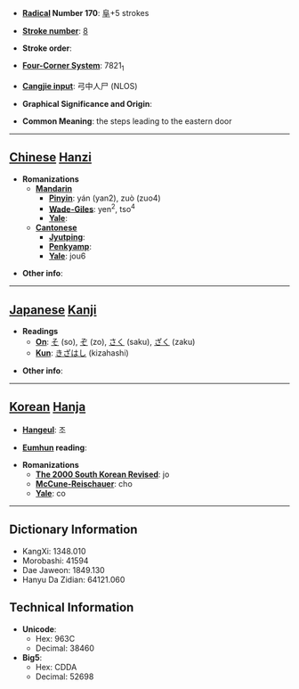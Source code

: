 * '''[[Wiktionary:Chinese radical index| Radical]] Number 170''': [[Wiktionary:Chinese radical index 阜|阜]]+5 strokes

* '''[[Wiktionary:Chinese total strokes index|Stroke number]]''': [[Wiktionary:Chinese total strokes index 8|8]]

* '''Stroke order''': 

* '''[[Wiktionary:Chinese four corner index|Four-Corner System]]''': 7821<sub>1</sub>

* '''[[Wiktionary:Chinese Cangjie index|Cangjie input]]''': 弓中人尸 (NLOS)

* '''Graphical Significance and Origin''': 

* '''Common Meaning''': the steps leading to the eastern door

----

== [[Chinese]] [[Hanzi]] ==

* '''Romanizations'''
** '''[[Mandarin]]'''
*** '''[[Pinyin]]''': yán (yan2), zuò (zuo4)
*** '''[[Wade-Giles]]''': yen<sup>2</sup>, tso<sup>4</sup>
*** '''[[Yale]]''': 
** '''[[Cantonese]]'''
*** '''[[Jyutping]]''':
*** '''[[Penkyamp]]''': 
*** '''[[Yale]]''': jou6

* '''Other info''': 

----

== [[Japanese]] [[Kanji]] ==

* '''Readings'''
** '''[[On]]''': [[そ]] (so), [[ぞ]] (zo), [[さく]] (saku), [[ざく]] (zaku)
** '''[[Kun]]''': [[きざはし]] (kizahashi)

* '''Other info''':  

----

== [[Korean]] [[Hanja]] ==

* '''[[Hangeul]]''': 조

* '''[[Eumhun]] reading''': 

* '''Romanizations'''
** '''[[The 2000 South Korean Revised Romanization|The 2000 South Korean Revised]]''': jo
** '''[[McCune-Reischauer]]''': cho
** '''[[Yale]]''': co

----

== Dictionary Information ==

* KangXi: 1348.010
* Morobashi: 41594
* Dae Jaweon: 1849.130
* Hanyu Da Zidian: 64121.060

== Technical Information ==

* '''Unicode''':
** Hex: 963C
** Decimal: 38460
* '''Big5''':
** Hex: CDDA
** Decimal: 52698